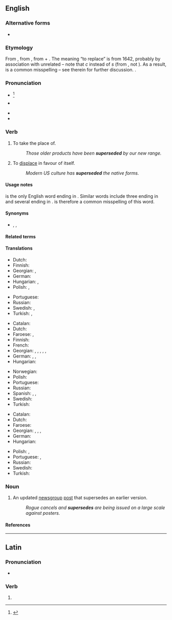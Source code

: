 ==English==

===Alternative forms===
* {{alt|en|supercede|superseed||common [[misspelling]]s}}

===Etymology===
{{root|en|ine-pro|*sed-}}
From {{der|en|frm|superseder||postpone, defer}}, from {{der|en|la|supersedeo|supersedēre}}, from {{m|la|super||over}} + {{m|la|sedeo|sedēre|to sit}}. The meaning “to replace” is from 1642, probably by association with unrelated {{m|en|precede}} – note that ''c'' instead of ''s'' (from {{m|la|cedo|cēdere|to yield}}, not {{m|la|sedeo|sedēre|to sit}}). As a result, {{m|en|supercede}} is a common misspelling – see therein for further discussion. {{doublet|en|surcease}}.

===Pronunciation===
* {{a|RP}} {{IPA|en|/ˌsuːpəˈsiːd/}}<ref>{{R:TheFreeDictionary}}</ref>
* {{a|CA|GA}} {{IPA|en|/ˌsupɚˈsid/}}
* {{audio|en|En-us-supersede.ogg|Audio (US)}}
* {{rhymes|en|iːd}}

===Verb===
{{en-verb}}

# {{lb|en|transitive}} To take the place of.
#: ''Those older products have been '''superseded''' by our new range.''
# {{lb|en|transitive}} To [[displace]] in favour of itself.
#: ''Modern US culture has '''superseded''' the native forms.''

====Usage notes====
{{m|en||Supersede}} is the only English word ending in {{m|en||-sede}}. Similar words include three ending in {{m|en||-ceed}} and several ending in {{m|en||-cede}}. {{m|en|supercede|Supercede}} is therefore a common misspelling of this word.

====Synonyms====
* {{sense|take the place of}} {{l|en|replace}}, {{l|en|supplant}}, {{l|en|usurp}}

====Related terms====
{{rel4|en
|supersedure
|supersession
|supersessional
|supersessionary
}}

====Translations====
{{trans-top|set aside}}
* Dutch: {{t|nl|opzij zetten}}
* Finnish: {{t+|fi|korvata}}
* Georgian: {{t|ka|განდევნის}}, {{t|ka|განდევნა}}
* German: {{t+|de|aufheben}}
* Hungarian: {{t+|hu|érvénytelenít}}, {{t|hu|[[hatály]]on [[kívül]] [[helyez]]}}
* Polish: {{t+|pl|odłożyć}}, {{t+|pl|unieważnić}}
{{trans-mid}}
* Portuguese: {{t+|pt|sobrepor}}
* Russian: {{t+|ru|смещать}}
* Swedish: {{t|sv|avlysa}}, {{t+|sv|avskaffa}}
* Turkish: {{t+|tr|yürürlükten kaldırmak}}, {{t|tr|ilgâ etmek}}
{{trans-bottom}}

{{trans-top|take the place of}}
* Catalan: {{t+|ca|substituir}}
* Dutch: {{t+|nl|vervangen}}
* Faroese: {{t|fo|koma í staðin fyri}}, {{t|fo|avloysa}}
* Finnish: {{t+|fi|korvata}}
* French: {{t+|fr|supplanter}}
* Georgian: {{t|ka|ჩაანაცვლებს}}, {{t|ka|ჩანაცვლება}}, {{t|ka|ადგილის დაკავება}}, {{t|ka|ადგილს იკავებს}}, {{t|ka|შეცვლის}}, {{t|ka|შეცვლა}}
* German: {{t+|de|ablösen}}, {{t+|de|ersetzen}}, {{t|de|den Platz einnehmen von}}
* Hungarian: {{t+|hu|helyettesít}}
{{trans-mid}}
* Norwegian: {{t|no|avløse}}
* Polish: {{t+|pl|zastąpić}}
* Portuguese: {{t+|pt|substituir}}
* Russian: {{t+|ru|замещать}}
* Spanish: {{t+|es|substituir}}, {{t+|es|sustituir}}, {{t+|es|suplantar}}
* Swedish: {{t+|sv|ersätta}}
* Turkish: {{t+|tr|yerine geçmek}}
{{trans-bottom}}

{{trans-top|displace in favour of another}}
* Catalan: {{t+|ca|reemplaçar}}
* Dutch: {{t+|nl|verdringen}}
* Faroese: {{t|fo|troka burtur}}
* Georgian: {{t|ka|ჩაანაცვლებს}}, {{t|ka|ჩანაცვლება}}, {{t|ka|შეცვლის}}, {{t|ka|შეცვლა}}
* German: {{t+|de|verdrängen}}
* Hungarian: {{t+|hu|kiszorít}}
{{trans-mid}}
* Polish: {{t+|pl|zastąpić}}, {{t+|pl|zamienić}}
* Portuguese: {{t+|pt|substituir}}, {{t+|pt|suplantar}}
* Russian: {{t+|ru|вытесня́ть}}
* Swedish: {{t|sv|tränga undan}}
* Turkish: {{t+|tr|ayağını kaydırmak}}
{{trans-bottom}}

===Noun===
{{en-noun}}

# {{lb|en|Internet}} An updated [[newsgroup]] [[post]] that supersedes an earlier version.
#: ''Rogue cancels and '''supersedes''' are being issued on a large scale against posters.''

====References====
<references/>

----

==Latin==

===Pronunciation===
* {{la-IPA|supersedē}}

===Verb===
{{la-verb-form|supersedē}}

# {{inflection of|la|supersedeō||2|s|pres|actv|impr}}